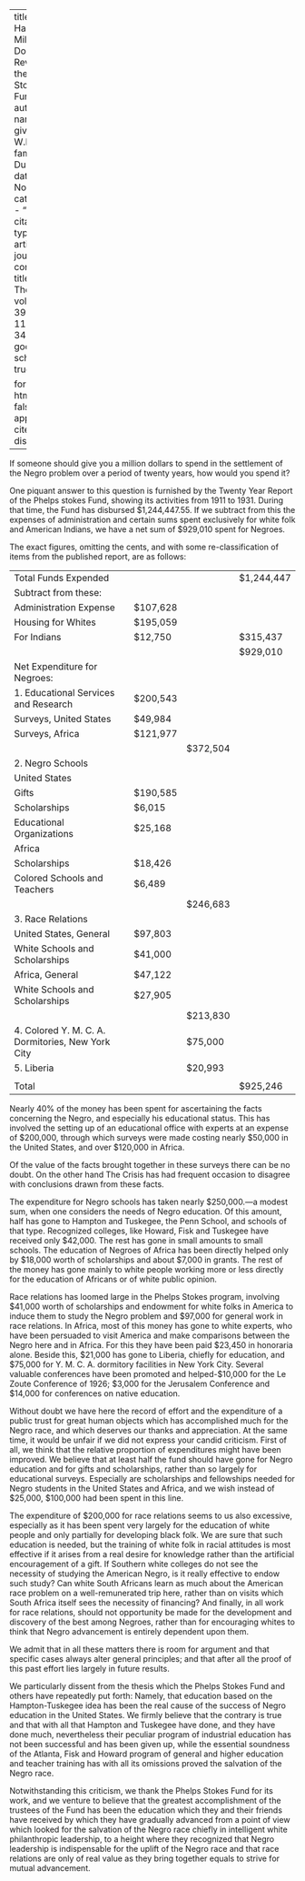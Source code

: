 
---
title: 'If I Had a Million Dollars: A Review of the Phelps Stokes Fund'
author:
  - name:
      given: W.E.B.
      family: Du Bois
date: Nov. 1932
categories: 
  - ""
citation: 
  type: article-journal
  container-title: The Crisis
  volume: 39
  issue: 11
  page: 347
google-scholar: true

format:
  html:
    toc: false
    appendix-cite-as: display
---



If someone should give you a million dollars to spend in the settlement of the Negro problem over a period of twenty years, how would you spend it? 

One piquant answer to this question is furnished by the Twenty Year Report of the Phelps stokes Fund, showing its activities from 1911 to 1931. During that time, the Fund has disbursed $1,244,447.55. If we subtract from this the expenses of administration and certain sums spent exclusively for white folk and American Indians, we have a net sum of $929,010 spent for Negroes. 

The exact figures, omitting the cents, and with some re-classification of items from the published report, are as follows:

  
|  |  || |
|------------------------------------|-----------|-----------|-----------|
| Total Funds Expended ||| $1,244,447|
| Subtract from these: | |
| Administration Expense | $107,628 |
| Housing for Whites | $195,059 |
| For Indians | $12,750 | | $315,437 |
| | | | $929,010 |
| Net Expenditure for Negroes: | |
| 1. Educational Services and Research | $200,543 |
| Surveys, United States | $49,984 |
| Surveys, Africa | $121,977 |
|||  $372,504 |
| 2. Negro Schools | |
| United States | |
| Gifts | $190,585 |
| Scholarships | $6,015 |
| Educational Organizations | $25,168 |
| Africa | |
| Scholarships | $18,426 |
| Colored Schools and Teachers | $6,489 |
| || $246,683 |
| 3. Race Relations | |
| United States, General | $97,803 |
| White Schools and Scholarships | $41,000 |
| Africa, General | $47,122 |
| White Schools and Scholarships | $27,905 |
|| | $213,830 |
| 4. Colored Y. M. C. A. Dormitories, New York City || $75,000 |
| 5. Liberia || $20,993 |
| 
| Total | | | $925,246 |

Nearly 40% of the money has been spent for ascertaining the facts concerning the Negro, and especially his educational status. This has involved the setting up of an educational office with experts at an expense of $200,000, through which surveys were made costing nearly $50,000 in the United States, and over $120,000 in Africa.

Of the value of the facts brought together in these surveys there can be no doubt. On the other hand <span class="small-caps">The Crisis</span> has had frequent occasion to disagree with conclusions drawn from these facts.

The expenditure for Negro schools has taken nearly $250,000.—a modest sum, when one considers the needs of Negro education. Of this amount, half has gone to Hampton and Tuskegee, the Penn School, and schools of that type. Recognized colleges, like Howard, Fisk and Tuskegee have received only $42,000. The rest has gone in small amounts to small schools. The education of Negroes of Africa has been directly helped only by $18,000 worth of scholarships and about $7,000 in grants. The rest of the money has gone mainly to white people working more or less directly for the education of Africans or of white public opinion.

Race relations has loomed large in the Phelps Stokes program, involving $41,000 worth of scholarships and endowment for white folks in America to induce them to study the Negro problem and $97,000 for general work in race relations. In Africa, most of this money has gone to white experts, who have been persuaded to visit America and make comparisons between the Negro here and in Africa. For this they have been paid $23,450 in honoraria alone. Beside this, $21,000 has gone to Liberia, chiefly for education, and $75,000 for Y. M. C. A. dormitory facilities in New York City. Several valuable conferences have been promoted and helped-$10,000 for the Le Zoute Conference of 1926; $3,000 for the Jerusalem Conference and $14,000
for conferences on native education.

Without doubt we have here the record of effort and the expenditure of a public trust for great human objects which has accomplished much for the Negro race, and which deserves our thanks and appreciation. At the same time, it would be unfair if we did not express your candid criticism. First of all, we think that the relative proportion of expenditures might have been improved. We believe that at least half the fund should have gone for Negro education and for gifts and scholarships, rather than so largely for educational surveys. Especially are scholarships and fellowships needed for Negro students in the United States and Africa, and we wish instead of $25,000, $100,000 had been spent in this line.

The expenditure of $200,000 for race relations seems to us also excessive, especially as it has been spent very largely for the education of white people and only partially for developing black folk. We are sure that such education is needed, but the training of white folk in racial attitudes is most effective if it arises from a real desire for knowledge rather than the artificial encouragement of a gift. If Southern white colleges do not see the necessity of studying the American Negro, is it really effective to endow such study? Can white South Africans learn as much about the American race problem on a well-remunerated trip here, rather than on visits which South Africa itself sees the necessity of financing? And finally, in all work for race relations, should not opportunity be made for the development and discovery of the best among Negroes, rather than for encouraging whites to think that Negro advancement is entirely dependent upon them.

We admit that in all these matters there is room for argument and that specific cases always alter general principles; and that after all the proof of this past effort lies largely in future results.

We particularly dissent from the thesis which the Phelps Stokes Fund and others have repeatedly put forth: Namely, that education based on the Hampton-Tuskegee idea has been the real cause of the success of Negro education in the United States. We firmly believe that the contrary is true and that with all that Hampton and Tuskegee have done, and they have done much, nevertheless their peculiar program of industrial education has not been successful and has been given up, while the essential soundness of the Atlanta, Fisk and Howard program of general and higher education and teacher training has with all its omissions proved the salvation of the Negro race.

Notwithstanding this criticism, we thank the Phelps Stokes Fund for its work, and we venture to believe that the greatest accomplishment of the trustees of the Fund has been the education which they and their friends have received by which they have gradually advanced from a point of view which looked for the salvation of the Negro race chiefly in intelligent white philanthropic leadership, to a height where they recognized that Negro leadership is indispensable for the uplift of the Negro race and that race relations are only of real value as they bring together equals to strive for mutual advancement.

